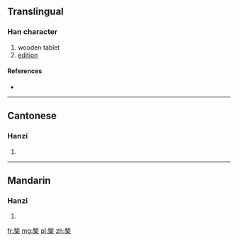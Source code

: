 {{also|槧}}
==Translingual==

===Han character===
{{Han char|rn=75|rad=木|as=08|sn=12|four=|canj=大中木 (KLD)}}

# wooden tablet
# [[edition]]

====References====
* {{Han ref|kx=0537.131|hdz=21229.070|uh=6920|ud=26912}}

----

==Cantonese==

===Hanzi===
{{yue-hanzi|jyut=|y=chim3|tra=槧}}

# {{defn|lang=yue|sort=木08}}

----

==Mandarin==

===Hanzi===
{{cmn-hanzi|tra=槧|pin=[[qiàn]] ([[qian4]])|wg=ch'ien<sup>4</sup>}}

# {{defn|lang=cmn|sort=木08}}

[[fr:椠]]
[[mg:椠]]
[[pl:椠]]
[[zh:椠]]